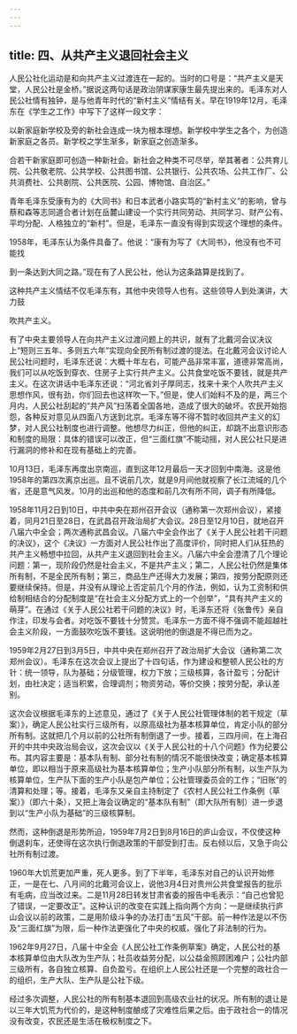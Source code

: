 ```yaml
---
---
---
```

title: 四、从共产主义退回社会主义
---



人民公社化运动是和向共产主义过渡连在一起的。当时的口号是：“共产主义是天堂，人民公社是金桥。”据说这两句话是政治阴谋家康生最先提出来的。毛泽东对人民公社情有独钟，是与他青年时代的“新村主义”情结有关。早在1919年12月，毛泽东在《学生之工作》中写下了这样一段文字：

以新家庭新学校及旁的新社会连成一块为根本理想。新学校中学生之各个，为创造新家庭之各员。新学校之学生渐多，新家庭之创造渐多。

合若干新家庭即可创造一种新社会。新社会之种类不可尽举，举其著者：公共育儿院、公共敬老院、公共学校、公共图书馆、公共银行、公共农场、公共工作厂、公共消费社、公共剧院、公共医院、公园、博物馆、自治区。”

青年毛泽东受康有为的《大同书》和日本武者小路实笃的“新村主义”的影响，曾与蔡和森等志同道合者计划在岳麓山建设一个实行共同劳动、共同学习、财产公有、平均分配、人格独立的“新村”。但是，毛泽东一直没有得到实现这个理想的条件。

1958年，毛泽东认为条件具备了。他说：“康有为写了《大同书》，他没有也不可能找

到一条达到大同之路。”现在有了人民公社，他认为这条路算是找到了。

这种共产主义情结不仅毛泽东有，其他中央领导人也有。这些领导人到处演讲，大力鼓

吹共产主义。

有了中央主要领导人在向共产主义过渡问题上的共识，就有了北戴河会议决议上“短则三五年、多则五六年”实现向全民所有制过渡的提法。在北戴河会议讨论人民公社问题时，毛泽东还说：大概十年左右，可能产品非常丰富，道德非常高尚，我们可以从吃饭到穿衣、住房子上实行共产主义。公共食堂吃饭不要钱，就是共产主义。在这次讲话中毛泽东还说：“河北省刘子厚同志，找来十来个人吹共产主义思想作风，很有劲，你们回去也这样吹一下。”但是，使人们始料不及的是，两三个月内，人民公社刮起的“共产风”扫荡着全国各地，造成了很大的破坏。农民开始抱怨，各种反对意见从四面八方送到北京。毛泽东等不得不暂时收回共产主义的幻梦，对人民公社制度也进行调整。他想尽力纠正，但他的纠正，却跳不出意识形态和制度的局限：具体的错误可以改正，但“三面红旗”不能动摇，对人民公社只是进行漏洞的修补和在现有基础上的完善。

10月13日，毛泽东再度出京南巡，直到这年12月最后一天才回到中南海。这是他1958年的第四次离京出巡。且不说前几次，就是9月间他就视察了长江流域的几个省，还是意气风发。10月的出巡和他的态度和前几次有所不同，调子有所降低。

1958年11月2日到10日，中共中央在郑州召开会议（通称第一次郑州会议），紧接着，同月21日至28日，在武昌召开政治局扩大会议。28日至12月10日，就地召开八届六中全会；两次通称武昌会议。八届六中全会作出了《关于人民公社若干问题的决议》，这个《决议》一方面对人民公社作出了高度评价，同时把人们从狂热的共产主义畅想中拉回，从共产主义退回到社会主义。八届六中全会澄清了几个理论问题：第一，现阶段仍然是社会主义，不是共产主义；第二，人民公社仍然是集体所有制，不是全民所有制；第三，商品生产还得大力发展；第四，按劳分配原则还要继续保持。但是，并没有从理论上否定前几个月的作法，例如，认为工资制和供给制相结合的分配制度是“在社会主义分配方式上的一个创举”，“具有共产主义的萌芽”。在通过《关于人民公社若干问题的决议》时，毛泽东还将《张鲁传》亲自作注，印发与会者。对吃饭不要钱十分赞赏。毛泽东一方面不得不强调不能超越社会主义阶段，一方面鼓吹吃饭不要钱。这说明他的倒退是不得已而为之。

1959年2月27日到3月5日，中共中央在郑州召开了政治局扩大会议（通称第二次郑州会议）。毛泽东在这次会议上提出了十四句话，作为建设和整顿人民公社的方针：统一领导，队为基础；分级管理，权力下放；三级核算，各计盈亏；分配计划，由社决定；适当积累，合理调剂；物资劳动，等价交换；按劳分配，承认差别。

这次会议根据毛泽东的上述意见，通过了《关于人民公社管理体制的若干规定（草案）》，确定人民公社实行三级所有，以原高级社为基本核算单位，肯定小队的部分所有制。这就把几个月以前的公社所有制倒退了一步。接着，三四月间，在上海召开的中共中央政治局会议，这次会议以《关于人民公社的十八个问题》作为纪要公布。其内容主要是：基本队有制、部分社有制的情况不能很快改变；确定基本核算单位，即以相当于原来高级社为基本核算单位；生产小队部分所有制，以生产队为核算单位，生产队下面的生产小队是包产单位；公社管理委员会的工作；“旧账”的清算和处理；等。接着，毛泽东又亲自主持制定了《农村人民公社工作条例（草案）》（即六十条），又把上海会议确定的“基本队有制”（即大队所有制）进一步退到以“生产小队为基础”的三级核算制。

然而，这种倒退是形势所迫，1959年7月2日到8月16日的庐山会议，不仅使这种倒退刹车，还使得在这次执行倒退政策的干部受到打击。反右倾以后，又急于向公社所有制过渡。

1960年大饥荒更加严重，死人更多。到了下半年，毛泽东对自己的认识开始修正，一是在七、八月间的北戴河会议上，说他3月4日对贵州公共食堂报告的批示有毛病，应当改过来。二是11月28日转发甘肃省委的报告中毛表示：“自己也曾犯了错误，一定要改正”。这种认识的改变在实践上指向两个方向：一是继续执行庐山会议以前的政策，二是用阶级斗争的办法打击“五风”干部。前一种作法是以不伤及“三面红旗”为限，后一种作法更强化了中央的权威，强化了非法制的行为。

1962年9月27日，八届十中全会《人民公社工作条例草案》确定，人民公社的基本核算单位由大队改为生产队；社员收益劳分配，以公益金照顾困难户；公社内部三级所有，各自独立核算、自负盈亏。在组织上人民公社还是一个完整的政社合一的组织，生产大队、生产队是公社下级。

经过多次调整，人民公社的所有制基本退回到高级农业社的状况。所有制的退让是以三年大饥荒为代价的，是这种制度酿成了灾难性后果之后。由于政社合一的情况没有改变，农民还是生活在极权制度之下。